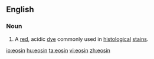 ==English==
{{wikipedia}}
===Noun===
{{en-noun|-}}

# A [[red]], acidic [[dye]] commonly used in [[histological]] [[stain]]s.

[[io:eosin]]
[[hu:eosin]]
[[ta:eosin]]
[[vi:eosin]]
[[zh:eosin]]